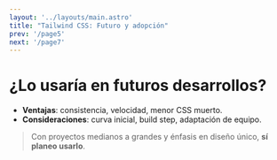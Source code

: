 ```yaml
---
layout: '../layouts/main.astro'
title: "Tailwind CSS: Futuro y adopción"
prev: '/page5'
next: '/page7'
---
```


# ¿Lo usaría en futuros desarrollos?

- **Ventajas**: consistencia, velocidad, menor CSS muerto.
- **Consideraciones**: curva inicial, build step, adaptación de equipo.

> Con proyectos medianos a grandes y énfasis en diseño único, **sí planeo usarlo**.
